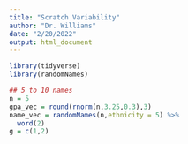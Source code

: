 ```yaml
---
title: "Scratch Variability"
author: "Dr. Williams"
date: "2/20/2022"
output: html_document
---
```


```r
library(tidyverse)
library(randomNames)
```


```r
## 5 to 10 names
n = 5
gpa_vec = round(rnorm(n,3.25,0.3),3)
name_vec = randomNames(n,ethnicity = 5) %>% 
  word(2)
g = c(1,2)
```

